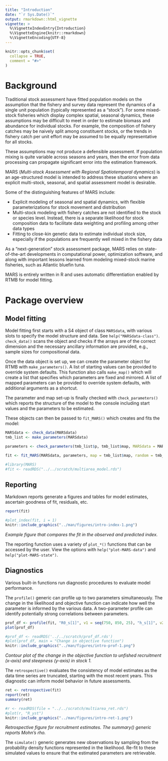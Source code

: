 ```yaml
---
title: "Introduction"
date: "`r Sys.Date()`"
output: rmarkdown::html_vignette
vignette: >
  %\VignetteIndexEntry{Introduction}
  %\VignetteEngine{knitr::rmarkdown}
  %\VignetteEncoding{UTF-8}
---
```


```r
knitr::opts_chunk$set(
  collapse = TRUE,
  comment = "#>"
)
```

# Background

Traditional stock assessment have fitted population models on the assumption that the fishery and survey data represent the dynamics of a single unit population (typically represented as a "stock").
For some mixed-stock fisheries which display complex spatial, seasonal dynamics, these assumptions may be difficult to meet in order to estimate biomass and abundance for individual stocks. 
For example, the composition of fishery catches may be naively split among constituent stocks, or the trends in fishery catch per unit effort may be assumed to be equally representative for all stocks. 

These assumptions may not produce a defensible assessment.
If population mixing is quite variable across seasons and years, then the error from data processing can propagate significant error into the estimation framework. 

MARS (*Multi-stock Assessment with Regional Spatiotemporal dynamics*) is an age-structured model is intended to address these situations where an explicit multi-stock, seasonal, and spatial assessment model is desirable.

Some of the distinguishing features of MARS include:

- Explicit modeling of seasonal and spatial dynamics, with flexible parameterizations for stock movement and distribution
- Multi-stock modeling with fishery catches are not identified to the stock or species level. Instead, there is a separate likelihood for stock composition data to facilitate data weighting and profiling among other data types
- Fitting to close-kin genetic data to estimate individual stock size, especially if the populations are frequently well mixed in the fishery data

As a "next-generation" stock assessment package, MARS relies on state-of-the-art developments in computational power, optimization software, and along with important lessons learned from modeling mixed-stock marine fisheries, such as Atlantic bluefin tuna. 

MARS is entirely written in R and uses automatic differentiation enabled by RTMB for model fitting.

# Package overview

## Model fitting

Model fitting first starts with a S4 object of class `MARSdata`, with various slots to specify the model structure and data. See `help("MARSdata-class")`. `check_data()` scans the object and checks if the arrays are of the correct dimension and the necessary ancillary information are provided, e.g., sample sizes for compositional data.

Once the data object is set up, we can create the parameter object for RTMB with `make_parameters()`.
A list of starting values can be provided to override system defaults.
This function also calls `make_map()` which will create a list that specifies which parameters are fixed and mirrored.
A list of mapped parameters can be provided to override system defaults, with additional arguments as a shortcut.

The parameter and map set-up is finally checked with `check_parameters()` which reports the structure of the model to the console including start values and the parameters to be estimated.

These objects can then be passed to `fit_MARS()` which creates and fits the model:

```r
MARSdata <- check_data(MARSdata)
tmb_list <- make_parameters(MARSdata)

parameters <- check_parameters(tmb_list$p, tmb_list$map, MARSdata = MARSdata)

fit <- fit_MARS(MARSdata, parameters, map = tmb_list$map, random = tmb_list$random)
```

```r
#library(MARS)
#fit <- readRDS("../../scratch/multiarea_model.rds")
```

## Reporting 

Markdown reports generate a figures and tables for model estimates, ascertain goodness of fit, residuals, etc.

```r
report(fit)
```

```r
#plot_index(fit, i = 1)
knitr::include_graphics("../man/figures/intro-index-1.png")
```

*Example figure that compares the fit in the observed and predicted index.*

The reporting function uses a variety of `plot_*()` functions that can be accessed by the user. 
View the options with `help("plot-MARS-data")` and `help("plot-MARS-state")`.

## Diagnostics

Various built-in functions run diagnostic procedures to evaluate model performance.

The `profile()` generic can profile up to two parameters simultaneously. The change in the likelihood and objective function can indicate how well the parameter is informed by the various data.
A two-parameter profile can identify potentially strong correlations between parameters.

```r
prof_df <- profile(fit, "R0_s[1]", v1 = seq(750, 850, 25), "h_s[1]", v2 = seq(0.75, 0.95, 0.05))
plot(prof_df)
```

```r
#prof_df <- readRDS('../../scratch/prof_df.rds')
#plot(prof_df, main = "Change in objective function")
knitr::include_graphics("../man/figures/intro-prof-1.png")
```

*Contour plot of the change in the objective function to unfished recruitment (x-axis) and steepness (y-axis) in stock 1.*

The `retrospective()` evaluates the consistency of model estimates as the data time series are truncated, starting with the most recent years. 
This diagnostic can inform model behavior in future assessments.

```r
ret <- retrospective(fit)
report(ret)
summary(ret)
```

```r
#r <- readRDS(file = "../../scratch/multiarea_ret.rds")
#plot(r, "R_yst")
knitr::include_graphics("../man/figures/intro-ret-1.png")
```

*Retrospective figure for recruitment estimates. The summary() generic reports Mohn's rho.*


The `simulate()` generic generates new observations by sampling from the probability density functions represented in the likelihood. 
Re-fit to these simulated values to ensure that the estimated parameters are retrievable.


